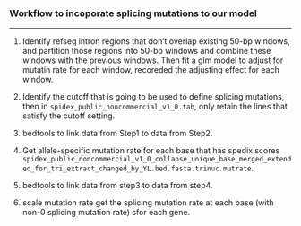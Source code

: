 ### Workflow to incoporate splicing mutations to our model

***

1. Identify refseq intron regions that don't overlap existing 50-bp windows, and partition those regions into 50-bp windows and combine these windows with the previous windows. Then fit a glm model to adjust for mutatin rate for each window, recoreded the adjusting effect for each window. 

2. Identify the cutoff that is going to be used to define splicing mutations, then in `spidex_public_noncommercial_v1_0.tab`, only retain the lines that satisfy the cutoff setting. 

3. bedtools to link data from Step1 to data from Step2.

4. Get allele-specific mutation rate for each base that has spedix scores `spidex_public_noncommercial_v1_0_collapse_unique_base_merged_extended_for_tri_extract_changed_by_YL.bed.fasta.trinuc.mutrate`.

5. bedtools to link data from step3 to data from step4.

6. scale mutation rate get the splicing mutation rate at each base (with non-0 splicing mutation rate) sfor each gene.